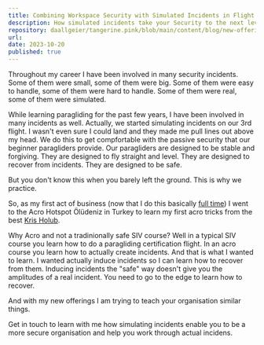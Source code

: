 ```yaml
---
title: Combining Workspace Security with Simulated Incidents in Flight 
description: How simulated incidents take your Security to the next level. 
repository: daallgeier/tangerine.pink/blob/main/content/blog/new-offerings.mdx
url: 
date: 2023-10-20
published: true
---
```


Throughout my career I have been involved in many security incidents. Some of them were small, some of them were big. Some of them were easy to handle, some of them were hard to handle. Some of them were real, some of them were simulated.

While learning paragliding for the past few years, I have been involved in many incidents as well.  Actually, we started simulating incidents on our 3rd flight.  I wasn't even sure I could land and they made me pull lines out above my head.  We do this to get compfortable with the passive security that our beginner paragliders provide.  Our paragliders are designed to be stable and forgiving.  They are designed to fly straight and level.  They are designed to recover from incidents.  They are designed to be safe. 

But you don't know this when you barely left the ground. This is why we practice. 

So, as my first act of business (now that I do this basically [full time](/blog/new-adventures)) I went to the Acro Hotspot Ölüdeniz in Turkey to learn my first acro tricks from the best [Kris Holub](https://www.youtube.com/@beyondsiv). 

Why Acro and not a tradinionally safe SIV course? Well in a typical SIV course you learn how to do a paragliding certification flight.  In an acro course you learn how to actually create incidents.  And that is what I wanted to learn.  I wanted actually induce incidents so I can learn how to recover from them.  Inducing incidents the "safe" way doesn't give you the amplitudes of a real incident. You need to go to the edge to learn how to recover.

And with my new offerings I am trying to teach your organisation similar things.  

Get in touch to learn with me how simulating incidents enable you to be a more secure organisation and help you work through actual incidens. 
